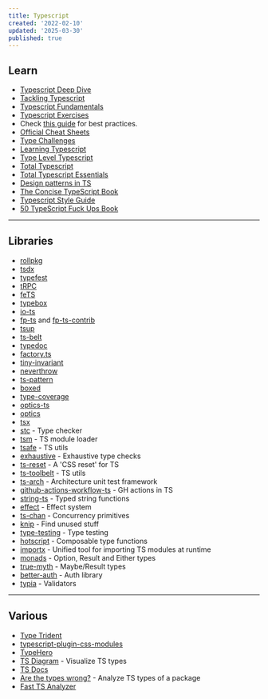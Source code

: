 ```yaml
---
title: Typescript
created: '2022-02-10'
updated: '2025-03-30'
published: true
---
```


## Learn

- [Typescript Deep Dive](https://basarat.gitbook.io/typescript)
- [Tackling Typescript](https://exploringjs.com/tackling-ts/toc.html)
- [Typescript Fundamentals](https://joyofcode.xyz/typescript-fundamentals)
- [Typescript Exercises](https://typescript-exercises.github.io/)
- Check [this guide](https://ts.dev/style/) for best practices.
- [Official Cheat Sheets](https://www.typescriptlang.org/cheatsheets)
- [Type Challenges](https://github.com/type-challenges/type-challenges)
- [Learning Typescript](https://www.learningtypescript.com/)
- [Type Level Typescript](https://type-level-typescript.com/)
- [Total Typescript](https://github.com/total-typescript)
- [Total Typescript Essentials](https://www.totaltypescript.com/books/total-typescript-essentials)
- [Design patterns in TS](https://refactoring.guru/design-patterns/typescript)
- [The Concise TypeScript Book](https://github.com/gibbok/typescript-book)
- [Typescript Style Guide](https://mkosir.github.io/typescript-style-guide/)
- [50 TypeScript Fuck Ups Book](https://github.com/azat-co/50-ts)

---

## Libraries

- [rollpkg](https://github.com/rafgraph/rollpkg)
- [tsdx](https://github.com/jaredpalmer/tsdx)
- [typefest](https://github.com/sindresorhus/type-fest)
- [tRPC](https://trpc.io/)
- [feTS](https://github.com/ardatan/feTS)
- [typebox](https://github.com/sinclairzx81/typebox)
- [io-ts](https://github.com/gcanti/io-ts)
- [fp-ts](https://github.com/gcanti/fp-ts) and [fp-ts-contrib](https://github.com/gcanti/fp-ts-contrib)
- [tsup](https://github.com/egoist/tsup)
- [ts-belt](https://mobily.github.io/ts-belt/)
- [typedoc](https://typedoc.org/)
- [factory.ts](https://github.com/willryan/factory.ts)
- [tiny-invariant](https://github.com/alexreardon/tiny-invariant)
- [neverthrow](https://github.com/supermacro/neverthrow)
- [ts-pattern](https://github.com/gvergnaud/ts-pattern)
- [boxed](https://github.com/swan-io/boxed)
- [type-coverage](https://github.com/plantain-00/type-coverage)
- [optics-ts](https://github.com/akheron/optics-ts)
- [optics](https://github.com/TSOptics/optics)
- [tsx](https://github.com/esbuild-kit/tsx)
- [stc](https://github.com/dudykr/stc) - Type checker
- [tsm](https://github.com/lukeed/tsm) - TS module loader
- [tsafe](https://github.com/garronej/tsafe) - TS utils
- [exhaustive](https://github.com/lukemorales/exhaustive) - Exhaustive type checks
- [ts-reset](https://github.com/total-typescript/ts-reset) - A 'CSS reset' for TS
- [ts-toolbelt](https://github.com/millsp/ts-toolbelt) - TS utils
- [ts-arch](https://github.com/ts-arch/ts-arch) - Architecture unit test framework
- [github-actions-workflow-ts](https://github.com/emmanuelnk/github-actions-workflow-ts) - GH actions in TS
- [string-ts](https://github.com/gustavoguichard/string-ts) - Typed string functions
- [effect](https://github.com/Effect-TS/effect) - Effect system
- [ts-chan](https://github.com/joeycumines/ts-chan) - Concurrency primitives
- [knip](https://github.com/webpro/knip) - Find unused stuff
- [type-testing](https://github.com/MichiganTypeScript/type-testing) - Type testing
- [hotscript](https://github.com/gvergnaud/hotscript) - Composable type functions
- [importx](https://github.com/antfu/importx) - Unified tool for importing TS modules at runtime
- [monads](https://github.com/thames-technology/monads) - Option, Result and Either types
- [true-myth](https://github.com/true-myth/true-myth) - Maybe/Result types
- [better-auth](https://github.com/better-auth/better-auth) - Auth library
- [typia](https://github.com/samchon/typia) - Validators

---

## Various

- [Type Trident](https://github.com/anuraghazra/type-trident)
- [typescript-plugin-css-modules](https://github.com/mrmckeb/typescript-plugin-css-modules)
- [TypeHero](https://typehero.dev/)
- [TS Diagram](https://tsdiagram.com/) - Visualize TS types
- [TS Docs](https://tsdocs.dev/)
- [Are the types wrong?](https://github.com/arethetypeswrong/arethetypeswrong.github.io) - Analyze TS types of a package
- [Fast TS Analyzer](https://github.com/sgb-io/fta)
